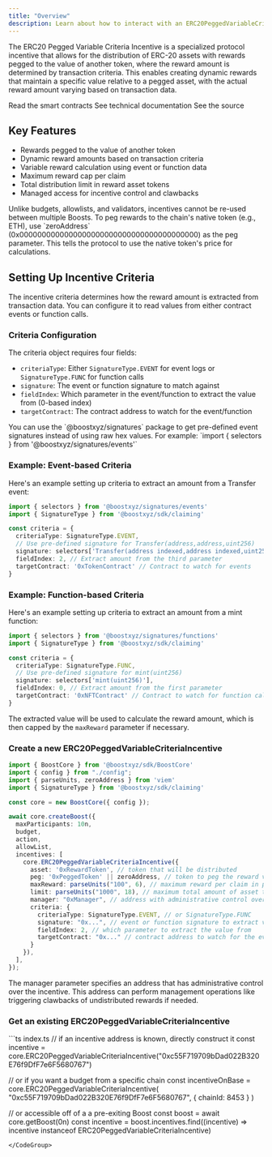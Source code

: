 ```yaml
---
title: "Overview"
description: Learn about how to interact with an ERC20PeggedVariableCriteriaIncentive using the SDK
---
```



The ERC20 Pegged Variable Criteria Incentive is a specialized protocol incentive that allows for the distribution of ERC-20 assets with rewards pegged to the value of another token, where the reward amount is determined by transaction criteria. This enables creating dynamic rewards that maintain a specific value relative to a pegged asset, with the actual reward amount varying based on transaction data.

<SDKDisclaimer />

<CardGroup cols={3}>
  <Card
    title="Smart Contract"
    icon="file-contract"
    href="https://github.com/boostxyz/boost-protocol/blob/main/packages/evm/contracts/incentives/ERC20PeggedVariableCriteriaIncentive.sol"
  >
      Read the smart contracts
  </Card>
  <Card
    title="Typedoc"
    icon="file-lines"
    href="https://sdk.boost.xyz/classes/ERC20PeggedVariableCriteriaIncentive.html"
  >
    See technical documentation
  </Card>
  <Card
    title="SDK Implementation"
    icon="file-code"
    href="https://github.com/boostxyz/boost-protocol/blob/main/packages/sdk/src/Incentives/ERC20PeggedVariableCriteriaIncentive.ts"
  >
    See the source
  </Card>
</CardGroup>

## Key Features

- Rewards pegged to the value of another token
- Dynamic reward amounts based on transaction criteria
- Variable reward calculation using event or function data
- Maximum reward cap per claim
- Total distribution limit in reward asset tokens
- Managed access for incentive control and clawbacks

<Info>
  Unlike budgets, allowlists, and validators, incentives cannot be re-used between multiple Boosts.
</Info>

<Info>
  To peg rewards to the chain's native token (e.g., ETH), use `zeroAddress` (0x0000000000000000000000000000000000000000) as the peg parameter. This tells the protocol to use the native token's price for calculations.
</Info>

## Setting Up Incentive Criteria

The incentive criteria determines how the reward amount is extracted from transaction data. You can configure it to read values from either contract events or function calls.

### Criteria Configuration

The criteria object requires four fields:
- `criteriaType`: Either `SignatureType.EVENT` for event logs or `SignatureType.FUNC` for function calls
- `signature`: The event or function signature to match against
- `fieldIndex`: Which parameter in the event/function to extract the value from (0-based index)
- `targetContract`: The contract address to watch for the event/function

<Info>
  You can use the `@boostxyz/signatures` package to get pre-defined event signatures instead of using raw hex values. For example: `import { selectors } from '@boostxyz/signatures/events'`
</Info>

### Example: Event-based Criteria

Here's an example setting up criteria to extract an amount from a Transfer event:

```ts
import { selectors } from '@boostxyz/signatures/events'
import { SignatureType } from '@boostxyz/sdk/claiming'

const criteria = {
  criteriaType: SignatureType.EVENT,
  // Use pre-defined signature for Transfer(address,address,uint256)
  signature: selectors['Transfer(address indexed,address indexed,uint256)'],
  fieldIndex: 2, // Extract amount from the third parameter
  targetContract: '0xTokenContract' // Contract to watch for events
}
```

### Example: Function-based Criteria

Here's an example setting up criteria to extract an amount from a mint function:

```ts
import { selectors } from '@boostxyz/signatures/functions'
import { SignatureType } from '@boostxyz/sdk/claiming'

const criteria = {
  criteriaType: SignatureType.FUNC,
  // Use pre-defined signature for mint(uint256)
  signature: selectors['mint(uint256)'],
  fieldIndex: 0, // Extract amount from the first parameter
  targetContract: '0xNFTContract' // Contract to watch for function calls
}
```

The extracted value will be used to calculate the reward amount, which is then capped by the `maxReward` parameter if necessary.

### Create a new ERC20PeggedVariableCriteriaIncentive

<CodeGroup>

  ```ts index.ts
  import { BoostCore } from '@boostxyz/sdk/BoostCore'
  import { config } from "./config";
  import { parseUnits, zeroAddress } from 'viem'
  import { SignatureType } from '@boostxyz/sdk/claiming'

  const core = new BoostCore({ config });

  await core.createBoost({
    maxParticipants: 10n,
    budget,
    action,
    allowList,
    incentives: [
      core.ERC20PeggedVariableCriteriaIncentive({
        asset: '0xRewardToken', // token that will be distributed
        peg: '0xPeggedToken' || zeroAddress, // token to peg the reward value to (e.g., USDC or ETH)
        maxReward: parseUnits("100", 6), // maximum reward per claim in pegged token value
        limit: parseUnits("1000", 18), // maximum total amount of asset token (in wei) that can be distributed
        manager: "0xManager", // address with administrative control over the incentive
        criteria: {
          criteriaType: SignatureType.EVENT, // or SignatureType.FUNC
          signature: "0x...", // event or function signature to extract value from
          fieldIndex: 2, // which parameter to extract the value from
          targetContract: "0x..." // contract address to watch for the event/function
        }
      }),
    ],
  });
  ```

  <Config />
</CodeGroup>

<Info>
  The manager parameter specifies an address that has administrative control over the incentive. This address can perform management operations like triggering clawbacks of undistributed rewards if needed.
</Info>

### Get an existing ERC20PeggedVariableCriteriaIncentive

<CodeGroup>
```ts index.ts
// if an incentive address is known, directly construct it
const incentive = core.ERC20PeggedVariableCriteriaIncentive("0xc55F719709bDad022B320E76f9DfF7e6F5680767")

// or if you want a budget from a specific chain
const incentiveOnBase = core.ERC20PeggedVariableCriteriaIncentive(
  "0xc55F719709bDad022B320E76f9DfF7e6F5680767",
  { chainId: 8453 }
)

// or accessible off of a a pre-exiting Boost
const boost = await core.getBoost(0n)
const incentive = boost.incentives.find((incentive) => incentive instanceof ERC20PeggedVariableCriteriaIncentive)
```
</CodeGroup>
